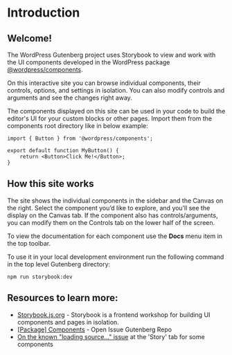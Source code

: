 
<Meta title="Docs/Introduction" />

# Introduction

## Welcome!

The WordPress Gutenberg project uses Storybook to view and work with the UI components developed in the WordPress package [@wordpress/components](https://github.com/WordPress/gutenberg/tree/trunk/packages/components).

On this interactive site you can browse individual components, their controls, options, and settings in isolation. You can also modify controls and arguments and see the changes right away.

The components displayed on this site can be used in your code to build the editor's UI for your custom blocks or other pages.
Import them from the components root directory like in below example:

```
import { Button } from '@wordpress/components';

export default function MyButton() {
    return <Button>Click Me!</Button>;
}
````

## How this site works

The site shows the individual components in the sidebar and the Canvas on the right. Select the component you’d like to explore, and you’ll see the display on the Canvas tab. If the component also has controls/arguments, you can modify them on the Controls tab on the lower half of the screen.

To view the documentation for each component use the **Docs** menu item in the top toolbar.

To use it in your local development environment run the following command in the top level Gutenberg directory:

 ```
 npm run storybook:dev
 ```

## Resources to learn more:

- [Storybook.js.org](https://storybook.js.org/) - Storybook is a frontend workshop for building UI components and pages in isolation.
- [[Package] Components](https://github.com/WordPress/gutenberg/issues?q=is%3Aopen+is%3Aissue+label%3A%22%5BPackage%5D+Components%22) - Open Issue Gutenberg Repo
- [On the known "loading source..." issue](https://github.com/WordPress/gutenberg/issues/45095) at the 'Story' tab for some components
